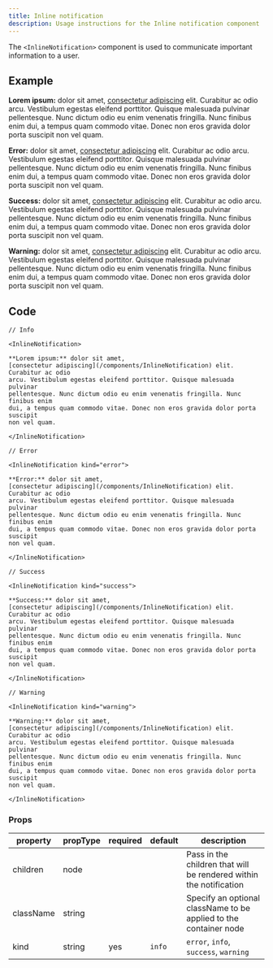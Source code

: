```yaml
---
title: Inline notification
description: Usage instructions for the Inline notification component
---
```


<PageDescription>

The `<InlineNotification>` component is used to communicate important
information to a user.

</PageDescription>

## Example

<Title>Info</Title>

<InlineNotification>

**Lorem ipsum:** dolor sit amet,
[consectetur adipiscing](/components/InlineNotification) elit. Curabitur ac odio
arcu. Vestibulum egestas eleifend porttitor. Quisque malesuada pulvinar
pellentesque. Nunc dictum odio eu enim venenatis fringilla. Nunc finibus enim
dui, a tempus quam commodo vitae. Donec non eros gravida dolor porta suscipit
non vel quam.

</InlineNotification>

<Title>Error</Title>

<InlineNotification kind="error">

**Error:** dolor sit amet,
[consectetur adipiscing](/components/InlineNotification) elit. Curabitur ac odio
arcu. Vestibulum egestas eleifend porttitor. Quisque malesuada pulvinar
pellentesque. Nunc dictum odio eu enim venenatis fringilla. Nunc finibus enim
dui, a tempus quam commodo vitae. Donec non eros gravida dolor porta suscipit
non vel quam.

</InlineNotification>

<Title>Success</Title>

<InlineNotification kind="success">

**Success:** dolor sit amet,
[consectetur adipiscing](/components/InlineNotification) elit. Curabitur ac odio
arcu. Vestibulum egestas eleifend porttitor. Quisque malesuada pulvinar
pellentesque. Nunc dictum odio eu enim venenatis fringilla. Nunc finibus enim
dui, a tempus quam commodo vitae. Donec non eros gravida dolor porta suscipit
non vel quam.

</InlineNotification>

<Title>Warning</Title>

<InlineNotification kind="warning">

**Warning:** dolor sit amet,
[consectetur adipiscing](/components/InlineNotification) elit. Curabitur ac odio
arcu. Vestibulum egestas eleifend porttitor. Quisque malesuada pulvinar
pellentesque. Nunc dictum odio eu enim venenatis fringilla. Nunc finibus enim
dui, a tempus quam commodo vitae. Donec non eros gravida dolor porta suscipit
non vel quam.

</InlineNotification>

## Code

```mdx path=components/InlineNotification/InlineNotification.js src=https://github.com/carbon-design-system/gatsby-theme-carbon/tree/main/packages/gatsby-theme-carbon/src/components/InlineNotification
// Info

<InlineNotification>

**Lorem ipsum:** dolor sit amet,
[consectetur adipiscing](/components/InlineNotification) elit. Curabitur ac odio
arcu. Vestibulum egestas eleifend porttitor. Quisque malesuada pulvinar
pellentesque. Nunc dictum odio eu enim venenatis fringilla. Nunc finibus enim
dui, a tempus quam commodo vitae. Donec non eros gravida dolor porta suscipit
non vel quam.

</InlineNotification>

// Error

<InlineNotification kind="error">

**Error:** dolor sit amet,
[consectetur adipiscing](/components/InlineNotification) elit. Curabitur ac odio
arcu. Vestibulum egestas eleifend porttitor. Quisque malesuada pulvinar
pellentesque. Nunc dictum odio eu enim venenatis fringilla. Nunc finibus enim
dui, a tempus quam commodo vitae. Donec non eros gravida dolor porta suscipit
non vel quam.

</InlineNotification>

// Success

<InlineNotification kind="success">

**Success:** dolor sit amet,
[consectetur adipiscing](/components/InlineNotification) elit. Curabitur ac odio
arcu. Vestibulum egestas eleifend porttitor. Quisque malesuada pulvinar
pellentesque. Nunc dictum odio eu enim venenatis fringilla. Nunc finibus enim
dui, a tempus quam commodo vitae. Donec non eros gravida dolor porta suscipit
non vel quam.

</InlineNotification>

// Warning

<InlineNotification kind="warning">

**Warning:** dolor sit amet,
[consectetur adipiscing](/components/InlineNotification) elit. Curabitur ac odio
arcu. Vestibulum egestas eleifend porttitor. Quisque malesuada pulvinar
pellentesque. Nunc dictum odio eu enim venenatis fringilla. Nunc finibus enim
dui, a tempus quam commodo vitae. Donec non eros gravida dolor porta suscipit
non vel quam.

</InlineNotification>
```

### Props

| property  | propType | required | default | description                                                        |
| --------- | -------- | -------- | ------- | ------------------------------------------------------------------ |
| children  | node     |          |         | Pass in the children that will be rendered within the notification |
| className | string   |          |         | Specify an optional className to be applied to the container node  |
| kind      | string   | yes      | `info`  | `error`, `info`, `success`, `warning`                              |
